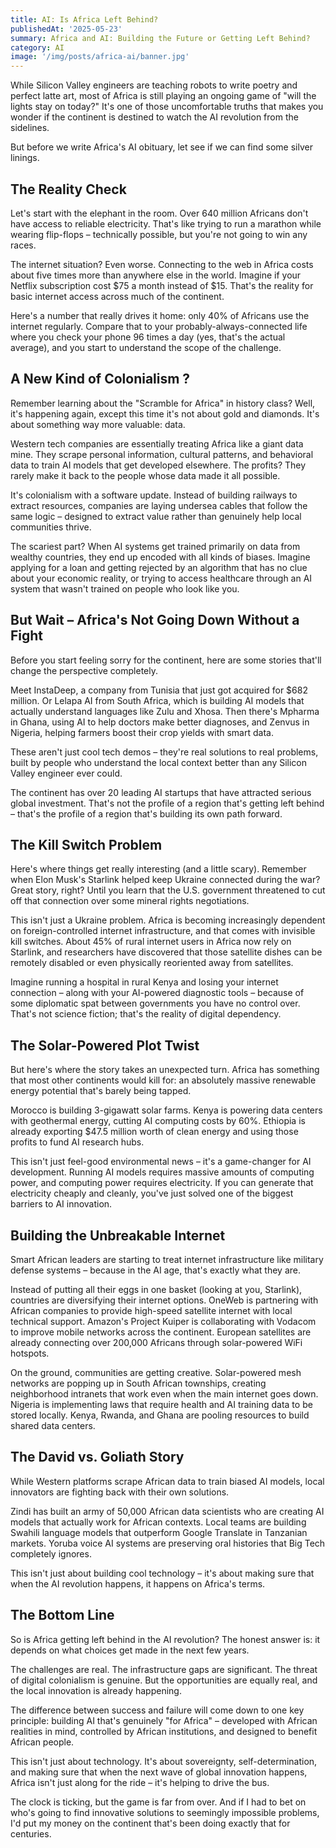 ```yaml
---
title: AI: Is Africa Left Behind?
publishedAt: '2025-05-23'
summary: Africa and AI: Building the Future or Getting Left Behind?
category: AI
image: '/img/posts/africa-ai/banner.jpg'
---
```



While Silicon Valley engineers are teaching robots to write poetry and perfect latte art, most of Africa is still playing an ongoing game of "will the lights stay on today?" It's one of those uncomfortable truths that makes you wonder if the continent is destined to watch the AI revolution from the sidelines.

But before we write Africa's AI obituary, let see if we can find some silver linings.

## The Reality Check 

Let's start with the elephant in the room. Over 640 million Africans don't have access to reliable electricity. That's like trying to run a marathon while wearing flip-flops – technically possible, but you're not going to win any races.

The internet situation? Even worse. Connecting to the web in Africa costs about five times more than anywhere else in the world. Imagine if your Netflix subscription cost $75 a month instead of $15. That's the reality for basic internet access across much of the continent.

Here's a number that really drives it home: only 40% of Africans use the internet regularly. Compare that to your probably-always-connected life where you check your phone 96 times a day (yes, that's the actual average), and you start to understand the scope of the challenge.

## A New Kind of Colonialism ?

Remember learning about the "Scramble for Africa" in history class? Well, it's happening again, except this time it's not about gold and diamonds. It's about something way more valuable: data.

Western tech companies are essentially treating Africa like a giant data mine. They scrape personal information, cultural patterns, and behavioral data to train AI models that get developed elsewhere. The profits? They rarely make it back to the people whose data made it all possible.

It's colonialism with a software update. Instead of building railways to extract resources, companies are laying undersea cables that follow the same logic – designed to extract value rather than genuinely help local communities thrive.

The scariest part? When AI systems get trained primarily on data from wealthy countries, they end up encoded with all kinds of biases. Imagine applying for a loan and getting rejected by an algorithm that has no clue about your economic reality, or trying to access healthcare through an AI system that wasn't trained on people who look like you.

## But Wait – Africa's Not Going Down Without a Fight

Before you start feeling sorry for the continent, here are some stories that'll change the perspective completely.

Meet InstaDeep, a company from Tunisia that just got acquired for $682 million. Or Lelapa AI from South Africa, which is building AI models that actually understand languages like Zulu and Xhosa. Then there's Mpharma in Ghana, using AI to help doctors make better diagnoses, and Zenvus in Nigeria, helping farmers boost their crop yields with smart data.

These aren't just cool tech demos – they're real solutions to real problems, built by people who understand the local context better than any Silicon Valley engineer ever could.

The continent has over 20 leading AI startups that have attracted serious global investment. That's not the profile of a region that's getting left behind – that's the profile of a region that's building its own path forward.

## The Kill Switch Problem

Here's where things get really interesting (and a little scary). Remember when Elon Musk's Starlink helped keep Ukraine connected during the war? Great story, right? Until you learn that the U.S. government threatened to cut off that connection over some mineral rights negotiations.

This isn't just a Ukraine problem. Africa is becoming increasingly dependent on foreign-controlled internet infrastructure, and that comes with invisible kill switches. About 45% of rural internet users in Africa now rely on Starlink, and researchers have discovered that those satellite dishes can be remotely disabled or even physically reoriented away from satellites.

Imagine running a hospital in rural Kenya and losing your internet connection – along with your AI-powered diagnostic tools – because of some diplomatic spat between governments you have no control over. That's not science fiction; that's the reality of digital dependency.

## The Solar-Powered Plot Twist

But here's where the story takes an unexpected turn. Africa has something that most other continents would kill for: an absolutely massive renewable energy potential that's barely being tapped.

Morocco is building 3-gigawatt solar farms. Kenya is powering data centers with geothermal energy, cutting AI computing costs by 60%. Ethiopia is already exporting $47.5 million worth of clean energy and using those profits to fund AI research hubs.

This isn't just feel-good environmental news – it's a game-changer for AI development. Running AI models requires massive amounts of computing power, and computing power requires electricity. If you can generate that electricity cheaply and cleanly, you've just solved one of the biggest barriers to AI innovation.

## Building the Unbreakable Internet

Smart African leaders are starting to treat internet infrastructure like military defense systems – because in the AI age, that's exactly what they are.

Instead of putting all their eggs in one basket (looking at you, Starlink), countries are diversifying their internet options. OneWeb is partnering with African companies to provide high-speed satellite internet with local technical support. Amazon's Project Kuiper is collaborating with Vodacom to improve mobile networks across the continent. European satellites are already connecting over 200,000 Africans through solar-powered WiFi hotspots.

On the ground, communities are getting creative. Solar-powered mesh networks are popping up in South African townships, creating neighborhood intranets that work even when the main internet goes down. Nigeria is implementing laws that require health and AI training data to be stored locally. Kenya, Rwanda, and Ghana are pooling resources to build shared data centers.

## The David vs. Goliath Story

While Western platforms scrape African data to train biased AI models, local innovators are fighting back with their own solutions. 

Zindi has built an army of 50,000 African data scientists who are creating AI models that actually work for African contexts. Local teams are building Swahili language models that outperform Google Translate in Tanzanian markets. Yoruba voice AI systems are preserving oral histories that Big Tech completely ignores.

This isn't just about building cool technology – it's about making sure that when the AI revolution happens, it happens on Africa's terms.

## The Bottom Line

So is Africa getting left behind in the AI revolution? The honest answer is: it depends on what choices get made in the next few years.

The challenges are real. The infrastructure gaps are significant. The threat of digital colonialism is genuine. But the opportunities are equally real, and the local innovation is already happening.

The difference between success and failure will come down to one key principle: building AI that's genuinely "for Africa" – developed with African realities in mind, controlled by African institutions, and designed to benefit African people.

This isn't just about technology. It's about sovereignty, self-determination, and making sure that when the next wave of global innovation happens, Africa isn't just along for the ride – it's helping to drive the bus.

The clock is ticking, but the game is far from over. And if I had to bet on who's going to find innovative solutions to seemingly impossible problems, I'd put my money on the continent that's been doing exactly that for centuries.
